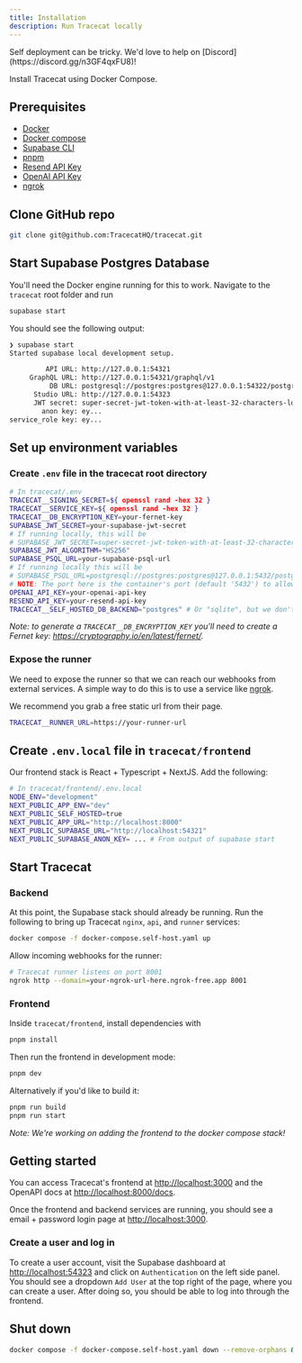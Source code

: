```yaml
---
title: Installation
description: Run Tracecat locally
---
```


<Note>
  Self deployment can be tricky. We'd love to help on
  [Discord](https://discord.gg/n3GF4qxFU8)!
</Note>

Install Tracecat using Docker Compose.

## Prerequisites

- [Docker](https://docs.docker.com/get-docker/)
- [Docker compose](https://docs.docker.com/compose/install/)
- [Supabase CLI](https://supabase.com/docs/guides/cli/getting-started#installing-the-supabase-cli)
- [pnpm](https://pnpm.io/installation#using-corepack)
- [Resend API Key](https://resend.com/docs/introduction) 
- [OpenAI API Key](https://platform.openai.com/docs/overview)
- [ngrok](https://ngrok.com/)

## Clone GitHub repo

```bash
git clone git@github.com:TracecatHQ/tracecat.git
```

## Start Supabase Postgres Database

You'll need the Docker engine running for this to work. Navigate to the `tracecat` root folder and run

```bash
supabase start
```

You should see the following output:

```bash
❯ supabase start
Started supabase local development setup.

         API URL: http://127.0.0.1:54321
     GraphQL URL: http://127.0.0.1:54321/graphql/v1
          DB URL: postgresql://postgres:postgres@127.0.0.1:54322/postgres
      Studio URL: http://127.0.0.1:54323
      JWT secret: super-secret-jwt-token-with-at-least-32-characters-long
        anon key: ey...
service_role key: ey...
```

## Set up environment variables

### Create `.env` file in the tracecat root directory

```bash
# In tracecat/.env
TRACECAT__SIGNING_SECRET=${ openssl rand -hex 32 }
TRACECAT__SERVICE_KEY=${ openssl rand -hex 32 }
TRACECAT__DB_ENCRYPTION_KEY=your-fernet-key
SUPABASE_JWT_SECRET=your-supabase-jwt-secret
# If running locally, this will be
# SUPABASE_JWT_SECRET=super-secret-jwt-token-with-at-least-32-characters-long
SUPABASE_JWT_ALGORITHM="HS256"
SUPABASE_PSQL_URL=your-supabase-psql-url
# If running locally this will be
# SUPABASE_PSQL_URL=postgresql://postgres:postgres@127.0.0.1:5432/postgres
# NOTE: The port here is the container's port (default '5432') to allow for services in the local docker network to reach the database.
OPENAI_API_KEY=your-openai-api-key
RESEND_API_KEY=your-resend-api-key
TRACECAT__SELF_HOSTED_DB_BACKEND="postgres" # Or "sqlite", but we don't recommend this for now
```
_Note: to generate a `TRACECAT__DB_ENCRYPTION_KEY` you'll need to create a Fernet key: https://cryptography.io/en/latest/fernet/._

### Expose the runner

We need to expose the runner so that we can reach our webhooks from external services. A simple way to do this is to use a service like [ngrok](https://ngrok.com/).

We recommend you grab a free static url from their page.

```bash
TRACECAT__RUNNER_URL=https://your-runner-url
```



## Create `.env.local` file in `tracecat/frontend`
Our frontend stack is React + Typescript + NextJS. Add the following:

```bash
# In tracecat/frontend/.env.local
NODE_ENV="development"
NEXT_PUBLIC_APP_ENV="dev"
NEXT_PUBLIC_SELF_HOSTED=true
NEXT_PUBLIC_APP_URL="http://localhost:8000"
NEXT_PUBLIC_SUPABASE_URL="http://localhost:54321"
NEXT_PUBLIC_SUPABASE_ANON_KEY= ... # From output of supabase start
```

## Start Tracecat
### Backend
At this point, the Supabase stack should already be running. Run the following to bring up Tracecat `nginx`, `api`, and `runner` services:
```bash
docker compose -f docker-compose.self-host.yaml up
```

Allow incoming webhooks for the runner:
```bash
# Tracecat runner listens on port 8001
ngrok http --domain=your-ngrok-url-here.ngrok-free.app 8001
```

### Frontend
Inside `tracecat/frontend`, install dependencies with
```bash
pnpm install
```
Then run the frontend in development mode:
```bash
pnpm dev
```
Alternatively if you'd like to build it:
```bash
pnpm run build
pnpm run start
```

_Note: We're working on adding the frontend to the docker compose stack!_




## Getting started
You can access Tracecat's frontend at [http://localhost:3000](http://localhost:3000)
and the OpenAPI docs at [http://localhost:8000/docs](http://localhost:8000/docs).

Once the frontend and backend services are running, you should see a email + password login page at [http://localhost:3000](http://localhost:3000). 

### Create a user and log in
To create a user account, visit the Supabase dashboard at [http://localhost:54323](http://localhost:54323) and click on `Authentication` on the left side panel. You should see a dropdown `Add User` at the top right of the page, where you can create a user. 
After doing so, you should be able to log into through the frontend.


## Shut down
```bash
docker compose -f docker-compose.self-host.yaml down --remove-orphans && supabase stop
```


